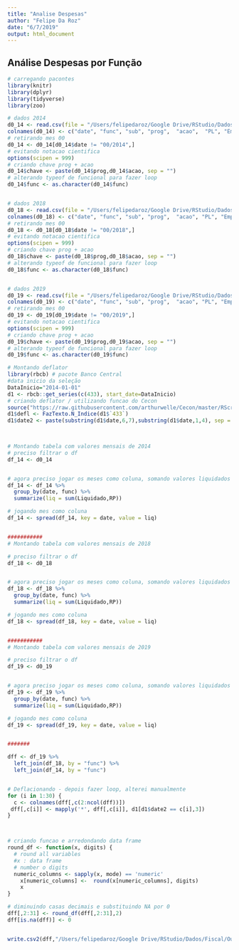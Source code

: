 ```yaml
---
title: "Analise Despesas"
author: "Felipe Da Roz"
date: "6/7/2019"
output: html_document
---
```


## Análise Despesas por Função

```r

# carregando pacontes
library(knitr) 
library(dplyr) 
library(tidyverse)
library(zoo)

# dados 2014
d0_14 <- read.csv(file = "/Users/felipedaroz/Google Drive/RStudio/Dados/Fiscal/2014_despesas_s.csv", header = TRUE, sep = ",", dec = ",")
colnames(d0_14) <- c("date", "func", "sub", "prog",  "acao",  "PL", "Empenhado", "Liquidado","RP")
# retirando mes 00
d0_14 <- d0_14[d0_14$date != "00/2014",]
# evitando notacao cientifica
options(scipen = 999)
# criando chave prog + acao
d0_14$chave <- paste(d0_14$prog,d0_14$acao, sep = "")
# alterando typeof de funcional para fazer loop
d0_14$func <- as.character(d0_14$func)


# dados 2018
d0_18 <- read.csv(file = "/Users/felipedaroz/Google Drive/RStudio/Dados/Fiscal/2018_despesas_s.csv", header = TRUE, sep = ",", dec = ",")
colnames(d0_18) <- c("date", "func", "sub", "prog",  "acao", "PL", "Empenhado", "Liquidado","RP")
# retirando mes 00
d0_18 <- d0_18[d0_18$date != "00/2018",]
# evitando notacao cientifica
options(scipen = 999)
# criando chave prog + acao
d0_18$chave <- paste(d0_18$prog,d0_18$acao, sep = "")
# alterando typeof de funcional para fazer loop
d0_18$func <- as.character(d0_18$func)


# dados 2019
d0_19 <- read.csv(file = "/Users/felipedaroz/Google Drive/RStudio/Dados/Fiscal/2019_despesas_s.csv", header = TRUE, sep = ",", dec = ",")
colnames(d0_19) <- c("date", "func", "sub", "prog",  "acao", "PL", "Empenhado", "Liquidado","RP")
# retirando mes 00
d0_19 <- d0_19[d0_19$date != "00/2019",]
# evitando notacao cientifica
options(scipen = 999)
# criando chave prog + acao
d0_19$chave <- paste(d0_19$prog,d0_19$acao, sep = "")
# alterando typeof de funcional para fazer loop
d0_19$func <- as.character(d0_19$func)

# Montando deflator
library(rbcb) # pacote Banco Central
#data inicio da seleção
DataInicio="2014-01-01"
d1 <- rbcb::get_series(c(433), start_date=DataInicio)
# criando deflator / utilizando funcao do Cecon
source("https://raw.githubusercontent.com/arthurwelle/Cecon/master/RScripts")
d1$defl <- FazTexto.N_Indice(d1$`433`)
d1$date2 <- paste(substring(d1$date,6,7),substring(d1$date,1,4), sep = "/")

  

# Montando tabela com valores mensais de 2014
# preciso filtrar o df 
df_14 <- d0_14


# agora preciso jogar os meses como coluna, somando valores liquidados por acao + programa
df_14 <- df_14 %>%
  group_by(date, func) %>%
  summarize(liq = sum(Liquidado,RP))

# jogando mes como coluna
df_14 <- spread(df_14, key = date, value = liq)


###########
# Montando tabela com valores mensais de 2018

# preciso filtrar o df 
df_18 <- d0_18


# agora preciso jogar os meses como coluna, somando valores liquidados por acao + programa
df_18 <- df_18 %>%
  group_by(date, func) %>%
  summarize(liq = sum(Liquidado,RP))

# jogando mes como coluna
df_18 <- spread(df_18, key = date, value = liq)


###########
# Montando tabela com valores mensais de 2019

# preciso filtrar o df 
df_19 <- d0_19


# agora preciso jogar os meses como coluna, somando valores liquidados por acao + programa
df_19 <- df_19 %>%
  group_by(date, func) %>%
  summarize(liq = sum(Liquidado,RP))

# jogando mes como coluna
df_19 <- spread(df_19, key = date, value = liq)


#######

dff <- df_19 %>%
  left_join(df_18, by = "func") %>%
  left_join(df_14, by = "func") 


# Deflacionando - depois fazer loop, alterei manualmente
for (i in 1:30) {
  c <- colnames(dff[,c(2:ncol(dff))])
 dff[,c[i]] <- mapply('*', dff[,c[i]], d1[d1$date2 == c[i],3])
}



# criando funcao e arredondando data frame
round_df <- function(x, digits) {
  # round all variables
  #x : data frame
  # number o digits
  numeric_columns <- sapply(x, mode) == 'numeric'
    x[numeric_columns] <-  round(x[numeric_columns], digits)
    x
}

# diminuindo casas decimais e substituindo NA por 0
dff[,2:31] <- round_df(dff[,2:31],2)
dff[is.na(dff)] <- 0 


write.csv2(dff,"/Users/felipedaroz/Google Drive/RStudio/Dados/Fiscal/Output/despesas_funcoes.csv")


```






